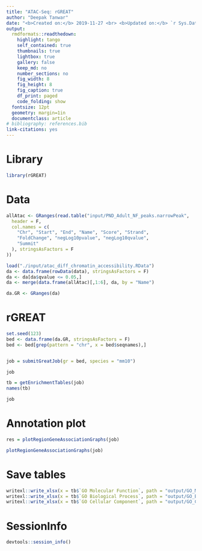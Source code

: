 ```yaml
---
title: "ATAC-Seq: rGREAT"
author: "Deepak Tanwar"
date: "<b>Created on:</b> 2019-11-27 <br> <b>Updated on:</b> `r Sys.Date()`"
output:
  rmdformats::readthedown:
    highlight: tango
    self_contained: true
    thumbnails: true
    lightbox: true
    gallery: false
    keep_md: no
    number_sections: no
    fig_width: 8
    fig_height: 8
    fig_caption: true
    df_print: paged
    code_folding: show
  fontsize: 12pt
  geometry: margin=1in
  documentclass: article
# bibliography: references.bib
link-citations: yes
---
```


# Library
```r
library(rGREAT)
```

# Data

```r
allAtac <- GRanges(read.table("input/PND_Adult_NF_peaks.narrowPeak",
  header = F,
  col.names = c(
    "Chr", "Start", "End", "Name", "Score", "Strand",
    "FoldChange", "negLog10pvalue", "negLog10qvalue",
    "Summit"
  ), stringsAsFactors = F
))

load("./input/atac_diff_chromatin_accessibility.RData")
da <- data.frame(rowData(data), stringsAsFactors = F)
da <- da[da$qvalue <= 0.05,]
da <- merge(data.frame(allAtac)[,1:6], da, by = "Name")

da.GR <- GRanges(da)
```


# rGREAT
```r
set.seed(123)
bed <- data.frame(da.GR, stringsAsFactors = F)
bed <- bed[grep(pattern = "chr", x = bed$seqnames),]


job = submitGreatJob(gr = bed, species = "mm10")

job

tb = getEnrichmentTables(job)
names(tb)

job
```

# Annotation plot
```r
res = plotRegionGeneAssociationGraphs(job)

plotRegionGeneAssociationGraphs(job)
```

# Save tables
```r
writexl::write_xlsx(x = tb$`GO Molecular Function`, path = "output/GO_MF.xlsx", col_names = T, format_headers = T)
writexl::write_xlsx(x = tb$`GO Biological Process`, path = "output/GO_BP.xlsx", col_names = T, format_headers = T)
writexl::write_xlsx(x = tb$`GO Cellular Component`, path = "output/GO_CC.xlsx", col_names = T, format_headers = T)
```

# SessionInfo
```r
devtools::session_info()
```